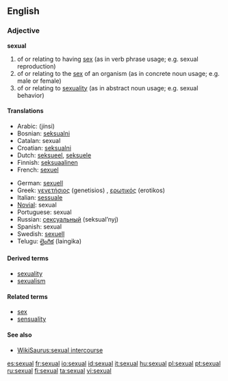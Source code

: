 ==English==

===Adjective===
'''sexual'''

# of or relating to having [[sex]] (as in verb phrase usage; e.g. sexual reproduction)
# of or relating to the [[sex]] of an organism (as in concrete noun usage; e.g. male or female)
# of or relating to [[sexuality]] (as in abstract noun usage; e.g. sexual behavior)

====Translations====
{{top}}
*Arabic: {{ARchar|[[جنسي]]}} (jínsi)
*Bosnian: [[seksualni#Bosnian|seksualni]] {{m}}
*Catalan: sexual
*Croatian: [[seksualni#Croatian|seksualni]] {{m}}
*Dutch: [[seksueel]], [[seksuele]]
*Finnish: [[seksuaalinen]]
*French: [[sexuel]]
{{mid}}
*German: [[sexuell]]
*Greek: [[γενετήσιος]] (genetisios) {{m}}, [[ερωτικός]] (erotikos) {{m}}
*Italian: [[sessuale]]
*[[Novial]]: sexual
*Portuguese: sexual
*Russian: [[сексуальный]] (seksual’nyj)
*Spanish: sexual
*Swedish: [[sexuell]]
*Telugu: [[లైంగిక]] (laingika)
{{bottom}}

====Derived terms====
*[[sexuality]]
*[[sexualism]]

====Related terms====
*[[sex]]
*[[sensuality]]

====See also====
*[[WikiSaurus:sexual intercourse]]

[[es:sexual]]
[[fr:sexual]]
[[io:sexual]]
[[id:sexual]]
[[it:sexual]]
[[hu:sexual]]
[[pl:sexual]]
[[pt:sexual]]
[[ru:sexual]]
[[fi:sexual]]
[[ta:sexual]]
[[vi:sexual]]
